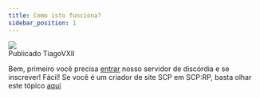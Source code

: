 ```yaml
---
title: Como isto funciona?
sidebar_position: 1
---
```

<div className="avatar">
  <img
    className="avatar__photo avatar_photo--sm"
    src="https://avatars.githubusercontent.com/u/93576144?v=4" />
  <div className="avatar_intro">
    <div className="avatar__name">Publicado TiagoVXII</div>
  </div>
</div>

Bem, primeiro você precisa [entrar](https://discord.gg/yc27sP6cm6) nosso servidor de discórdia e se inscrever! Fácil! Se você é um criador de site SCP em SCP:RP, basta olhar este tópico [aqui](https://discord.com/channels/1050232152815571055/1075012719884910623)

